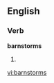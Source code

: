 ==English==

===Verb===
'''barnstorms'''

# {{third-person singular of|[[barnstorm]]}}

[[vi:barnstorms]]